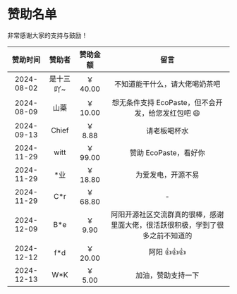 # 赞助名单

非常感谢大家的支持与鼓励！

<div className="sponsor-list">

|  赞助时间  |  赞助者   | 赞助金额 |                                      留言                                      |
| :--------: | :-------: | :------: | :----------------------------------------------------------------------------: |
| 2024-08-02 | 是十三吖~ | ￥ 40.00 |                         不知道能干什么，请大佬喝奶茶吧                         |
| 2024-08-09 |   山藥    | ￥ 10.00 |               想无条件支持 EcoPaste，但不会开发，给您发红包吧 😄               |
| 2024-09-13 |   Chief   | ￥ 8.88  |                                  请老板喝杯水                                  |
| 2024-11-29 |   witt    | ￥ 99.00 |                             赞助 EcoPaste，看好你                              |
| 2024-11-29 |   \*业    | ￥ 18.80 |                               为爱发电，开源不易                               |
| 2024-11-29 |   C\*r    | ￥ 68.80 |                                       -                                        |
| 2024-12-09 |   B\*e    | ￥ 9.90  | 阿阳开源社区交流群真的很棒，感谢里面大佬，很活跃很积极，学到了很多之前不知道的 |
| 2024-12-12 |   f\*d    | ￥ 20.00 |                                  阿阳 👍👍👍                                   |
| 2024-12-13 |   W\*K    | ￥ 5.00  |                               加油，赞助支持一下                               |

</div>
